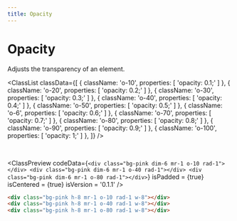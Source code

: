 ```yaml
---
title: Opacity
---
```



# Opacity

Adjusts the transparency of an element.

<ClassList
  classData={[
    {
      className: 'o-10',
      properties: [
        'opacity: 0.1;'
      ]
    },
    {
      className: 'o-20',
      properties: [
        'opacity: 0.2;'
      ]
    },
    {
      className: 'o-30',
      properties: [
        'opacity: 0.3;'
      ]
    },
    {
      className: 'o-40',
      properties: [
        'opacity: 0.4;'
      ]
    },
    {
      className: 'o-50',
      properties: [
        'opacity: 0.5;'
      ]
    },
    {
      className: 'o-6',
      properties: [
        'opacity: 0.6;'
      ]
    },
    {
      className: 'o-70',
      properties: [
        'opacity: 0.7;'
      ]
    },
    {
      className: 'o-80',
      properties: [
        'opacity: 0.8;'
      ]
    },
    {
      className: 'o-90',
      properties: [
        'opacity: 0.9;'
      ]
    },
    {
      className: 'o-100',
      properties: [
        'opacity: 1;'
      ]
    },
  ]}
/>

<br />

<ClassPreview
  codeData={`
    <div class="bg-pink dim-6 mr-1 o-10 rad-1"></div>
    <div class="bg-pink dim-6 mr-1 o-40 rad-1"></div>
    <div class="bg-pink dim-6 mr-1 o-80 rad-1"></div>
  `}
  isPadded = {true}
  isCentered = {true}
  isVersion = '0.1.1'
/>

```html
<div class="bg-pink h-8 mr-1 o-10 rad-1 w-8"></div>
<div class="bg-pink h-8 mr-1 o-40 rad-1 w-8"></div>
<div class="bg-pink h-8 mr-1 o-80 rad-1 w-8"></div>
```